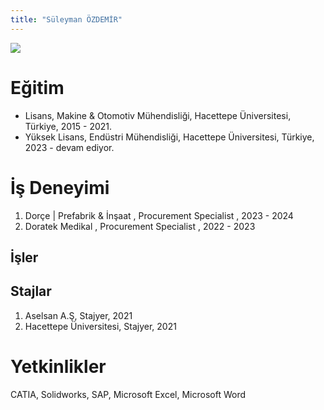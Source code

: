 ---
title: "Süleyman ÖZDEMİR"
---

![](/assets/images/suleymanozdemir-vesikalık.png){fig-align="center" width=""}

# Eğitim

-   Lisans, Makine & Otomotiv Mühendisliği, Hacettepe Üniversitesi, Türkiye, 2015 - 2021.
-   Yüksek Lisans, Endüstri Mühendisliği, Hacettepe Üniversitesi, Türkiye, 2023 - devam ediyor.

# İş Deneyimi

1.  Dorçe | Prefabrik & İnşaat , Procurement Specialist , 2023 - 2024
2.  Doratek Medikal , Procurement Specialist , 2022 - 2023

## İşler


## Stajlar

1.  Aselsan A.Ş, Stajyer, 2021
2.  Hacettepe Üniversitesi, Stajyer, 2021   

# Yetkinlikler

CATIA, Solidworks, SAP, Microsoft Excel, Microsoft Word
